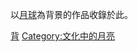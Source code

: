 以[[月球|月球]]為背景的作品收錄於此。
{{Commons category|Moon in fiction}}

[[Category:月亮題材作品|背]]
[[Category:文化中的月亮|Category:文化中的月亮]]